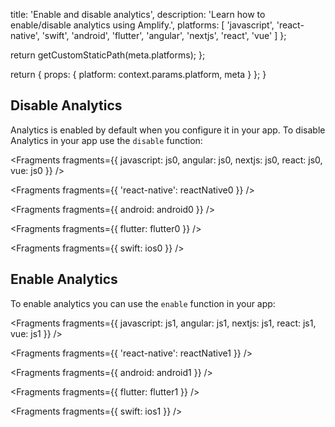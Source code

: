 
  title: 'Enable and disable analytics',
  description: 'Learn how to enable/disable analytics using Amplify.',
  platforms: [
    'javascript',
    'react-native',
    'swift',
    'android',
    'flutter',
    'angular',
    'nextjs',
    'react',
    'vue'
  ]
};

  return getCustomStaticPath(meta.platforms);
};

  return {
    props: {
      platform: context.params.platform,
      meta
    }
  };
}

## Disable Analytics

Analytics is enabled by default when you configure it in your app. To disable Analytics in your app use the `disable` function:


<Fragments
  fragments={{
    javascript: js0,
    angular: js0,
    nextjs: js0,
    react: js0,
    vue: js0
  }}
/>


<Fragments fragments={{ 'react-native': reactNative0 }} />


<Fragments fragments={{ android: android0 }} />


<Fragments fragments={{ flutter: flutter0 }} />


<Fragments fragments={{ swift: ios0 }} />

## Enable Analytics

To enable analytics you can use the `enable` function in your app:


<Fragments
  fragments={{
    javascript: js1,
    angular: js1,
    nextjs: js1,
    react: js1,
    vue: js1
  }}
/>


<Fragments fragments={{ 'react-native': reactNative1 }} />


<Fragments fragments={{ android: android1 }} />


<Fragments fragments={{ flutter: flutter1 }} />


<Fragments fragments={{ swift: ios1 }} />

